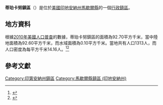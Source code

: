 {{noteTA
|G1=USState
|G2=地名
|G3=Unit
}}
{{Infobox settlement
|official_name            = 蒂珀卡努鎮區
|native_name = Tippecanoe Township
|settlement_type          = [[行政鎮區|行政鎮區]]
|image_skyline            = 
|imagesize                = 
|image_map                = Map highlighting Tippecanoe Township, Marshall County, Indiana.svg
|mapsize                  = 250px
|pushpin_map  =USA Indiana
|pushpin_label = 蒂珀卡努鎮區
|pushpin_label_position   = top
|pushpin_map_caption      = 蒂珀卡努鎮區在印地安納州的位置
|subdivision_type         = [[世界政區索引|國家]]
|subdivision_type1        = [[美国州份|州份]]
|subdivision_type2        = [[印地安納州行政区划|縣]]
|subdivision_name         = [[美国|美国]]
|subdivision_name1        = [[印地安納州|印地安納州]]
|subdivision_name2        = [[馬歇爾縣_(印地安納州)|馬歇爾縣]]
|elevation_ft             = 781
|elevation_m              = 238
|timezone                 = [[北美东部時區|北美东部時區]]
|area_total_km2           = 92.70
|area_land_km2            = 92.60
|area_water_km2           = 0.10
|area_total_sq_mi         = 
|area_land_sq_mi          = 
|area_water_sq_mi         = 
|population_as_of         = [[2010年美國人口普查|2010]]
|population_footnotes     = 
|population_total         = 1313
|population_density_km2   = auto
|population_density_sq_mi = auto
|utc_offset               = -5
|coordinates              = {{coord|41|13|07|N|86|06|15|W|type:city_region:US-AL_source:GNS-enwiki|display=inline,title}}
| coor_pinpoint           = 
| coordinates_footnotes   = 
|timezone_DST             = EDT
|utc_offset_DST           = -4
|postal_code_type         = [[美國郵區編號|郵區編號]]
|postal_code              = 46504, 46539, 46570
|area_code                = {{link-en|电话区号574|Area code 574|574}}
|blank_name = [[地名信息系统|GNIS ID]]
|blank_info = 453896
}}
'''蒂珀卡努鎮區'''（{{lang-en|Tippecanoe Township}}）是位於[[美國|美國]][[印地安納州|印地安納州]][[馬歇爾縣_(印地安納州)|馬歇爾縣]]的一個[[行政鎮區|行政鎮區]]。

== 地方資料 ==
根據[[2010年美國人口普查|2010年美國人口普查]]的數據，蒂珀卡努鎮區的面積為92.70平方千米，當中陸地面積為92.60平方千米，而水域面積為0.10平方千米。當地共有人口1313人，而人口密度為每平方千米14.16人。<ref name="GR8">{{cite web|url=http://factfinder2.census.gov|publisher=[[美国人口调查局|美国人口调查局]]|accessdate=2011-05-14|title=American FactFinder|archive-date=2013-09-11|archive-url=https://web.archive.org/web/20130911234518/http://factfinder2.census.gov/|dead-url=no}}</ref><ref>{{cite web|url=https://www.citypopulation.de/en/usa/indiana/admin/|title=USA: Indiana (Counties and Townships) - City Population}}</ref>

== 參考文獻 ==
{{reflist}}

{{馬歇爾縣 (印地安納州)}}

{{DEFAULTSORT:Tippecanoe Township}}
[[Category:印第安納州鎮區|Category:印第安納州鎮區]]
[[Category:馬歇爾縣鎮區_(印地安納州)|Category:馬歇爾縣鎮區 (印地安納州)]]

{{Indiana-geo-stub}}